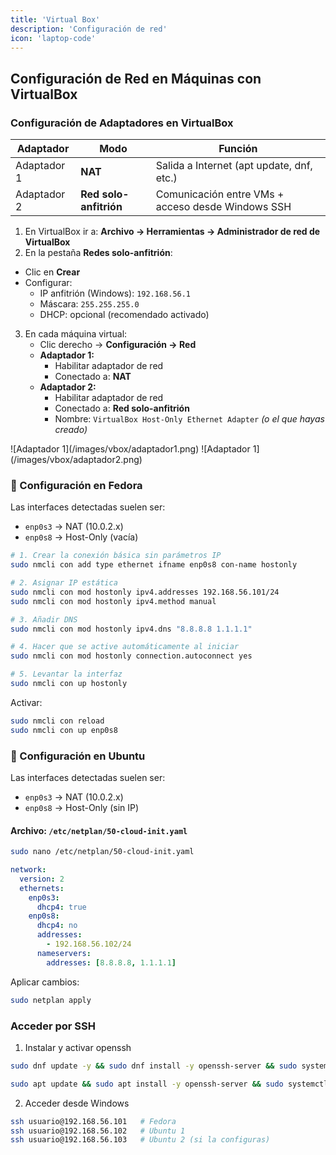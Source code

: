 ```yaml
---
title: 'Virtual Box'
description: 'Configuración de red'
icon: 'laptop-code'
---
```


## Configuración de Red en Máquinas con VirtualBox

### Configuración de Adaptadores en VirtualBox

| Adaptador | Modo | Función |
|-----------|------|---------|
| Adaptador 1 | **NAT** | Salida a Internet (apt update, dnf, etc.) |
| Adaptador 2 | **Red solo-anfitrión** | Comunicación entre VMs + acceso desde Windows SSH |

1. En VirtualBox ir a: **Archivo -> Herramientas -> Administrador de red de VirtualBox** 
2. En la pestaña **Redes solo-anfitrión**:
  - Clic en **Crear**  
   - Configurar:
     - IP anfitrión (Windows): `192.168.56.1`  
     - Máscara: `255.255.255.0`
     - DHCP: opcional (recomendado activado)
3. En cada máquina virtual:
   - Clic derecho → **Configuración → Red**  
   - **Adaptador 1:**
     - Habilitar adaptador de red  
     - Conectado a: **NAT**
   - **Adaptador 2:**
     - Habilitar adaptador de red  
     - Conectado a: **Red solo-anfitrión**
     - Nombre: `VirtualBox Host-Only Ethernet Adapter` _(o el que hayas creado)_

<Columns cols={2}>
  <Card title="Adaptador 1">
    ![Adaptador 1](/images/vbox/adaptador1.png)
  </Card>
  <Card title="Adaptador 2">
    ![Adaptador 1](/images/vbox/adaptador2.png)
  </Card>
</Columns>

### 🎩 Configuración en Fedora

Las interfaces detectadas suelen ser:  
- `enp0s3` -> NAT (10.0.2.x)  
- `enp0s8` -> Host-Only (vacía)

```bash
# 1. Crear la conexión básica sin parámetros IP
sudo nmcli con add type ethernet ifname enp0s8 con-name hostonly

# 2. Asignar IP estática
sudo nmcli con mod hostonly ipv4.addresses 192.168.56.101/24
sudo nmcli con mod hostonly ipv4.method manual

# 3. Añadir DNS
sudo nmcli con mod hostonly ipv4.dns "8.8.8.8 1.1.1.1"

# 4. Hacer que se active automáticamente al iniciar
sudo nmcli con mod hostonly connection.autoconnect yes

# 5. Levantar la interfaz
sudo nmcli con up hostonly
```

Activar:

```bash
sudo nmcli con reload
sudo nmcli con up enp0s8
```

### 🐧 Configuración en Ubuntu

Las interfaces detectadas suelen ser:  
- `enp0s3` -> NAT (10.0.2.x)  
- `enp0s8` -> Host-Only (sin IP)

#### Archivo: `/etc/netplan/50-cloud-init.yaml`

```bash
sudo nano /etc/netplan/50-cloud-init.yaml
```

```yaml
network:
  version: 2
  ethernets:
    enp0s3:
      dhcp4: true
    enp0s8:
      dhcp4: no
      addresses:
        - 192.168.56.102/24
      nameservers:
        addresses: [8.8.8.8, 1.1.1.1]
```

Aplicar cambios:

```bash
sudo netplan apply
```

### Acceder por SSH

1. Instalar y activar openssh

<CodeGroup>

```bash Fedora icon="fedora"
sudo dnf update -y && sudo dnf install -y openssh-server && sudo systemctl enable sshd && sudo systemctl start sshd
```

```bash Ubuntu icon="ubuntu"
sudo apt update && sudo apt install -y openssh-server && sudo systemctl enable ssh && sudo systemctl start ssh
```

</CodeGroup>

2. Acceder desde Windows

```bash Terminal Windows icon="windows"
ssh usuario@192.168.56.101   # Fedora
ssh usuario@192.168.56.102   # Ubuntu 1
ssh usuario@192.168.56.103   # Ubuntu 2 (si la configuras)
```

